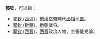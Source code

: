 '''郭钦'''，可以指：

* [[郭钦_(西汉)|郭钦 (西汉)]]，[[前漢|前漢]][[漢哀帝|哀帝]]時代[[丞相司直|丞相司直]]。
* [[郭钦_(新朝)|郭钦 (新朝)]]，[[新朝|新朝]]武将。
* [[郭钦_(西晋)|郭钦 (西晋)]]，[[西晋|西晋]]政治人物，主張徙戎論。

{{disambig|Q钦|Cat=二字郭姓人名消歧义}}